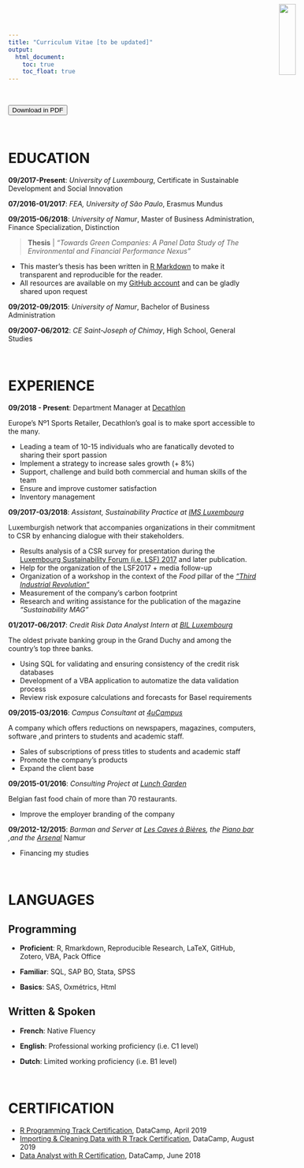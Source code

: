 ```yaml
---
title: "Curriculum Vitae [to be updated]"
output:  
  html_document:  
    toc: true  
    toc_float: true
---
```


<br>

<button class="btn btn-success" onclick=" window.open('www/Files/CV.pdf','_blank')"> <i class="fa fa-hand-o-right" style="font-size:20px"></i> Download in PDF</button>

<br>



# EDUCATION
<img src="www/MeEnRond.png" style="width:19%;position:absolute;top:8px;right:0px;" />

**09/2017-Present**: *University of Luxembourg*, Certificate in Sustainable Development and Social Innovation  

**07/2016-01/2017**: *FEA, University of São Paulo*, Erasmus Mundus 

**09/2015-06/2018**: *University of Namur*, Master of Business Administration, Finance Specialization, Distinction   

> **Thesis** | *"Towards Green Companies: A Panel Data Study of The Environmental and Financial Performance Nexus"*

- This master’s thesis has been written in [R Markdown](https://rmarkdown.rstudio.com/){target="_blank"} to make it transparent and reproducible for the reader. 
- All resources are available on my [GitHub account](https://github.com/pkinif){target="_blank"} and can be gladly shared upon request

**09/2012-09/2015**: *University of Namur*, Bachelor of Business Administration

**09/2007-06/2012**: *CE Saint-Joseph of Chimay*, High School, General Studies 

<br>


# EXPERIENCE

**09/2018 - Present**:  Department Manager at [Decathlon](https://www.decathlon.be/fr?gclid=EAIaIQobChMIrpavvbn83QIVzb3tCh22kAVpEAAYASAAEgLh5vD_BwE){target="_blank"}

Europe's Nº1 Sports Retailer, Decathlon's goal is to make sport accessible to the many.

- Leading a team of 10-15 individuals who are fanatically devoted to sharing their sport passion
- Implement a strategy to increase sales growth (+ 8%)
- Support, challenge and build both commercial and human skills of the team
- Ensure and improve customer satisfaction
- Inventory management

**09/2017-03/2018**: *Assistant, Sustainability Practice at [IMS Luxembourg](http://imslux.lu/){target="_blank"}*

Luxemburgish network that accompanies organizations in their commitment to CSR by enhancing dialogue with their stakeholders.

- Results analysis of a CSR survey for presentation during the [Luxembourg Sustainability Forum (i.e. LSF) 2017](https://www.youtube.com/watch?v=GIjwK_j_HyY){target="_blank"} and later publication. 
- Help for the organization of the LSF2017 + media follow-up 
- Organization of a workshop in the context of the *Food* pillar of the [*"Third Industrial Revolution"*](http://www.troisiemerevolutionindustrielle.lu/){target="_blank"}
- Measurement of the company's carbon footprint
- Research and writing assistance for the publication of the magazine *"Sustainability MAG"*

**01/2017-06/2017**: *Credit Risk Data Analyst Intern at [BIL Luxembourg](https://www.bil.com/fr/Pages/index.aspx){target="_blank"}* 

The oldest private banking group in the Grand Duchy and among the country’s top three banks. 

- Using SQL for validating and ensuring consistency of the credit risk databases
- Development of a VBA application to automatize the data validation process
- Review risk exposure calculations and forecasts for Basel requirements

**09/2015-03/2016**: *Campus Consultant at [4uCampus](https://www.4ucampus.be/fr/){target="_blank"}* 

A company which offers reductions on newspapers, magazines, computers, software ,and printers to students and academic staff.

- Sales of subscriptions of press titles to students and academic staff
- Promote the company’s products
- Expand the client base

**09/2015-01/2016**: *Consulting Project at [Lunch Garden](https://www.lunchgarden.be/fr?gclid=EAIaIQobChMIx6rm_s282wIVhJ3VCh1brww1EAAYASAAEgK7A_D_BwE){target="_blank"}*

Belgian fast food chain of more than 70 restaurants. 

- Improve the employer branding of the company

**09/2012-12/2015**: *Barman and Server at [Les Caves à Bières](https://www.google.com/url?sa=t&source=web&cd=1&cad=rja&uact=8&ved=0ahUKEwiynrj6rb3bAhUsJ8AKHeloA60QFgguMAA&url=https%3A%2F%2Ffr-fr.facebook.com%2Fpages%2FLes-Caves-%25C3%2580-Bi%25C3%25A8res%2F186535764722243&usg=AOvVaw3QgJ8qNQfPsKg4xsqVIf3t){target="_blank"}, the [Piano bar](https://www.google.com/url?sa=t&rct=j&q=&esrc=s&source=web&cd=1&cad=rja&uact=8&ved=0ahUKEwi-9KvXrb3bAhVKI8AKHQLxBiMQFgguMAA&url=https%3A%2F%2Ffr-fr.facebook.com%2Flepianobarnamur%2F&usg=AOvVaw2czC_1tmXbWBVyH_t6Q9hW){target="_blank"} ,and the [Arsenal](https://www.google.com/url?sa=t&rct=j&q=&esrc=s&source=web&cd=2&cad=rja&uact=8&ved=0ahUKEwi3gJ2Vrr3bAhWRasAKHXc8DtYQFgg-MAE&url=https%3A%2F%2Fwww.unamur.be%2Fservices%2Fsocial%2Farsenal&usg=AOvVaw1EWoWte0qHjoIsPppcGMhT){target="_blank"}* Namur 

- Financing my studies


<br>

# LANGUAGES

## Programming

- **Proficient**: R, Rmarkdown, Reproducible Research, LaTeX, GitHub, Zotero, VBA, Pack Office

- **Familiar**:   SQL, SAP BO, Stata, SPSS

- **Basics**: SAS, Oxmétrics, Html

## Written & Spoken

- **French**:     Native Fluency

- **English**:    Professional working proficiency (i.e. C1 level)

- **Dutch**:      Limited working proficiency (i.e. B1 level)

<br>

# CERTIFICATION

- [R Programming Track Certification](https://www.datacamp.com/statement-of-accomplishment/track/9a890cbd92c12c460df02974feaef2b0b564d6ae){target="_blank"}, DataCamp, April 2019
- [Importing & Cleaning Data with R Track Certification](https://www.datacamp.com/statement-of-accomplishment/track/2f5129311b13fce47c0c8af797124363dc43f7d4){target="_blank"}, DataCamp, August 2019
- [Data Analyst with R Certification](https://www.datacamp.com/statement-of-accomplishment/track/ee374bcbe5ec52e9824d55a05d4bcc974440bb03){target="_blank"}, DataCamp, June 2018

